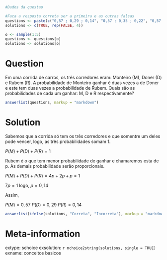 ```r
#Dados da questao

#Faca a resposta correta ser a primeira e as outras falsas
questions <- paste(c("0,57 ; 0,29 ; 0,14", "0,57 ; 0,35 ; 0,22", "0,57 ; 0,27 ; 0,17", "0,56 ; 0,29 ; 0,17", "0,56 ; 0,28 ; 0,15"))
solutions <- c(TRUE, rep(FALSE, 4))

o <- sample(1:5)
questions <- questions[o]
solutions <- solutions[o]
```

Question
========
Em uma corrida de carros, os três corredores eram: Monteiro (M), Doner (D) e Rubem (R). A probabilidade de Monteiro ganhar é duas vezes a de Doner e este tem duas vezes a probabilidade de Rubem. Quais são as probabilidades de cada um ganhar: M, D e R respectivamente?


```r
answerlist(questions, markup = "markdown")
```

Solution
========
Sabemos que a corrida só tem os três corredores e que somentre um deles pode vencer, logo, as três probabilidades somam 1.

$P(M) + P(D) + P(R)=1$

Rubem é o que tem menor probabilidade de ganhar e chamaremos esta de p. As demais probabilidade serão proporcionais.

$P(M) + P(D) + P(R)=4p+2p+p=1$

$7p=1$ logo, $p=0,14$

Assim,

$P(M)=0,57$
$P(D)=0,29$
$P(R)=0,14$




```r
answerlist(ifelse(solutions, "Correta", "Incorreta"), markup = "markdown")
```

Meta-information
================
extype: schoice
exsolution: `r mchoice2string(solutions, single = TRUE)`
exname: conceitos basicos